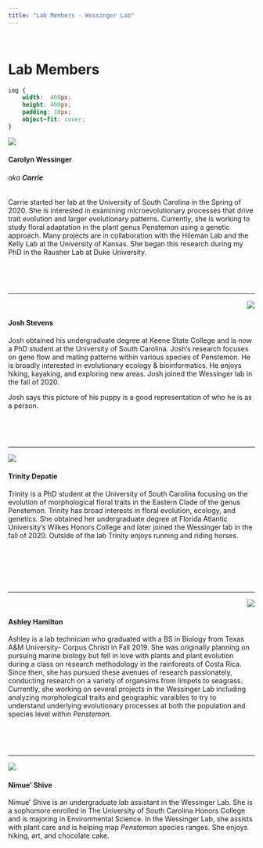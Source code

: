 ```yaml
---
title: "Lab Members - Wessinger Lab"
---
```

<br>

# Lab Members

```css
img {
    width:  400px;
    height: 400px;
    padding: 10px;
    object-fit: cover;
}
```

<img src="images/carrie.jpg" align="left">

<br>

#### Carolyn Wessinger 
###### aka **Carrie**


Carrie started her lab at the University of South Carolina in the Spring of 2020. She is interested in examining microevolutionary processes that drive trait evolution and larger evolutionary patterns. Currently, she is working to study floral adaptation in the plant genus Penstemon using a genetic approach. Many projects are in collaboration with the Hileman Lab and the Kelly Lab at the University of Kansas. She began this research during my PhD in the Rausher Lab at Duke University.  

<br>

<br>

***
<img src="images/Josh_puppy.jpg" align="right">

<br>

#### Josh Stevens

Josh obtained his undergraduate degree at Keene State College and is now a PhD student at the University of South Carolina. Josh's research focuses on gene flow and mating patterns within various species of Penstemon. He is broadly interested in evolutionary ecology & bioinformatics. He enjoys hiking, kayaking, and exploring new areas. Josh joined the Wessinger lab in the fall of 2020. 

Josh says this picture of his puppy is a good representation of who he is as a person.

<br>

<br>

***

<img src="images/Trinity.jpg" align="left">

<br>

#### Trinity Depatie

Trinity is a PhD student at the University of South Carolina focusing on the evolution of morphological floral traits in the Eastern Clade of the genus Penstemon. Trinity has broad interests in floral evolution, ecology, and genetics. She obtained her undergraduate degree at Florida Atlantic University’s Wilkes Honors College and later joined the Wessinger lab in the fall of 2020. Outside of the lab Trinity enjoys running and riding horses. 


<br>

<br>

<br>

*** 

<img src="images/Ashley.jpg" align="right">

<br>

#### Ashley Hamilton


Ashley is a lab technician who graduated with a BS in Biology from Texas A&M University- Corpus Christi in Fall 2019. She was originally planning on pursuing marine biology but fell in love with plants and plant evolution during a class on research methodology in the rainforests of Costa Rica. Since then, she has pursued these avenues of research passionately, conducting research on a variety of organsims from limpets to seagrass. Currently, she working on several projects in the Wessinger Lab including analyzing morphological traits and geographic varaibles to try to understand underlying evolutionary processes at both the population and species level within *Penstemon*.

<br>

<br>

*** 
<img src="images/Nimue'.jpg" align="left">
  
<br>

#### Nimue' Shive 

Nimue’ Shive is an undergraduate lab assistant in the Wessinger Lab. She is a sophomore enrolled in The University of South Carolina Honors College and is majoring in Environmental Science. In the Wessinger Lab, she assists with plant care and is helping map *Penstemon* species ranges. She enjoys hiking, art, and chocolate cake.
